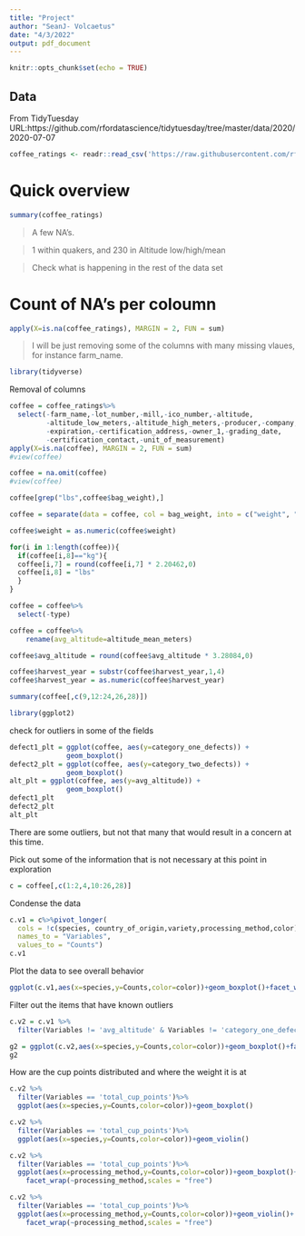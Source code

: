 ```yaml
---
title: "Project"
author: "SeanJ- Volcaetus"
date: "4/3/2022"
output: pdf_document
---
```


```r
knitr::opts_chunk$set(echo = TRUE)
```

## Data  ##
From TidyTuesday
URL:https://github.com/rfordatascience/tidytuesday/tree/master/data/2020/2020-07-07


```r
coffee_ratings <- readr::read_csv('https://raw.githubusercontent.com/rfordatascience/tidytuesday/master/data/2020/2020-07-07/coffee_ratings.csv')

```
# Quick overview #

```r
summary(coffee_ratings)
```
>A few NA's.

>1 within quakers, and 230 in Altitude low/high/mean

> Check what is happening in the rest of the data set

# Count of NA's per coloumn#
```r
apply(X=is.na(coffee_ratings), MARGIN = 2, FUN = sum)
```
> I will be just removing some of the columns with many missing vlaues, for instance farm_name.

```r
library(tidyverse)
```

Removal of columns
```r
coffee = coffee_ratings%>%
  select(-farm_name,-lot_number,-mill,-ico_number,-altitude,
         -altitude_low_meters,-altitude_high_meters,-producer,-company,
         -expiration,-certification_address,-owner_1,-grading_date,
         -certification_contact,-unit_of_measurement)
apply(X=is.na(coffee), MARGIN = 2, FUN = sum)
#view(coffee)
```


```r
coffee = na.omit(coffee)
#view(coffee)
```

```r
coffee[grep("lbs",coffee$bag_weight),]
```

```r
coffee = separate(data = coffee, col = bag_weight, into = c("weight", "type"), sep = " ")
```

```r
coffee$weight = as.numeric(coffee$weight)
```


```r
for(i in 1:length(coffee)){
  if(coffee[i,8]=="kg"){
  coffee[i,7] = round(coffee[i,7] * 2.20462,0)
  coffee[i,8] = "lbs"
  }
}  
```

```r
coffee = coffee%>%
  select(-type)
```

```r
coffee = coffee%>%
    rename(avg_altitude=altitude_mean_meters)
```

```r
coffee$avg_altitude = round(coffee$avg_altitude * 3.28084,0)
```


```r
coffee$harvest_year = substr(coffee$harvest_year,1,4)
coffee$harvest_year = as.numeric(coffee$harvest_year)
```

```r
summary(coffee[,c(9,12:24,26,28)])
```

```r
library(ggplot2)
```

check for outliers in some of the fields

```r
defect1_plt = ggplot(coffee, aes(y=category_one_defects)) +
              geom_boxplot()
defect2_plt = ggplot(coffee, aes(y=category_two_defects)) +
              geom_boxplot()
alt_plt = ggplot(coffee, aes(y=avg_altitude)) +
              geom_boxplot()
defect1_plt
defect2_plt
alt_plt
```

There are some outliers, but not that many that would result in a concern at this time.

Pick out some of the information that is not necessary at this point in exploration
```r
c = coffee[,c(1:2,4,10:26,28)]
```

Condense the data
```r
c.v1 = c%>%pivot_longer(
  cols = !c(species, country_of_origin,variety,processing_method,color),
  names_to = "Variables",
  values_to = "Counts")
c.v1
```

Plot the data to see overall behavior 
```r
ggplot(c.v1,aes(x=species,y=Counts,color=color))+geom_boxplot()+facet_wrap(~Variables,scales = "free")
```
Filter out the items that have known outliers
```r
c.v2 = c.v1 %>%
  filter(Variables != 'avg_altitude' & Variables != 'category_one_defects'& Variables != 'category_two_defects')
```


```r
g2 = ggplot(c.v2,aes(x=species,y=Counts,color=color))+geom_boxplot()+facet_wrap(~Variables,scales = "free")
g2
```
How are the cup points distributed and where the weight it is at
```r
c.v2 %>%
  filter(Variables == 'total_cup_points')%>%
  ggplot(aes(x=species,y=Counts,color=color))+geom_boxplot()

c.v2 %>%
  filter(Variables == 'total_cup_points')%>%
  ggplot(aes(x=species,y=Counts,color=color))+geom_violin()
```
```r
c.v2 %>%
  filter(Variables == 'total_cup_points')%>%
  ggplot(aes(x=processing_method,y=Counts,color=color))+geom_boxplot()+
    facet_wrap(~processing_method,scales = "free")

c.v2 %>%
  filter(Variables == 'total_cup_points')%>%
  ggplot(aes(x=processing_method,y=Counts,color=color))+geom_violin()+
    facet_wrap(~processing_method,scales = "free")
```

